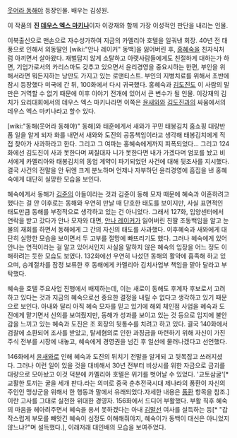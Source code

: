 [[웃어라 동해야]] 등장인물. 배우는 김성원.

이 작품의 '''진 [[데우스 엑스 마키나]]'''이자 이강재와 함께 가장 이성적인 판단을 내리는 인물.

이북출신으로 맨손으로 자수성가하여 지금의 카멜리아 호텔을 일궈낸 회장. 40년 전 태풍으로 인해서 외동딸인 [wiki:"안나 레이커" 동백]을 잃어버린 후, [[홍혜숙]]을 친자식처럼 아끼면서 살아왔다. 재벌답지 않게 소탈하고 아랫사람들에게도 친절하게 대하는가 하면, 기업가로서의 카리스마도 갖추고 있으면서 윤리경영을 중요시하는 한편, 부인을 위해서라면 뭐든지하는 낭만도 가지고 있는 로맨티스트. 부인의 지병치료를 위해서 초반에 잠시 등장했다 미국에 간 뒤, 100화에서 다시 귀국했다. 홍혜숙과 [[김도진]]도 이 사람의 말만은 거역할 수 없기 때문에 이후 이야기 전개에 있어서 큰 변수가 될 인물. 이강재의 김치가 요리대회에서의 데우스 엑스 마키나라면 이쪽은 [[윤새와]]와 [[김도진]]과의 싸움에서의 데우스 엑스 마키나라고 할수 있다.

[wiki:"동해(웃어라 동해야)" 동해]와 태훈에게서 새와가 꾸민 태봉김치 홈쇼핑 대량반품 일을 알게 되자 화를 내면서 새와와 도진의 공동책임이라고 생각해 태봉김치에게 직접 찾아가 사과하라고 한다. 그리고 그 여파는 홍혜숙에게까지 피폭되었다... 그리고 124화에선 김도진이 사과 못한다며 찌질대자 니가 못한다면 내가 가겠다며 엄포를 놨고 비서에게 카멜리아와 태봉김치의 동업 계약이 파기되었던 사건에 대해 뒷조사를 지시했다. 결국 사건의 전말을 안 뒤엔 크게 분노하며 언제나 자부하던 윤리경영에 흠집을 낸 홍혜숙에게 대단히 실망한 모습을 보인다.

혜숙에게서 동해가 [[김준]]의 아들이라는 것과 김준이 동해 모자 때문에 혜숙과 이혼하려고 했다는 걸 안 이후로는 동해와 우연히 만날 때 단호한 태도를 보이지만, 사실 표면적인 태도만큼 동해를 부정적으로 생각하고 있는 건 아니었다. 그래서 127화, 입양센터에서 연락을 받고 갔다가 안나 모자와 대면, [[안나 레이커]]가 잃어버린 친딸 조동백임을 알고 눈물의 재회를 하면서 동해에게 그 간의 자신의 태도를 사과했다. 이후혜숙과 새와에게 대단히 실망한 모습을 보이면서 두 고부를 절망에 빠뜨리기도 했다. 그러나 혜숙에게 있어 안나는 연적이라는 걸 알고 있어서인지 사실을 말하지 않은 혜숙의 입장을 어느 정도 이해하려는 듯한 모습도 보였다. 132화에선 우연히 나섰던 동해의 활약에 흡족해 하고 있으며, 승계절차를 잠정 보류한 후 동해에게 카멜리아 김치사업부 책임을 맡아 달라고 부탁했다.

혜숙을 호텔 주요사업 진행에서 배제하는데, 이는 새로이 동해도 후계자 후보로서 고려하고 있다는 것과 지금의 혜숙으로선 중요한 결정을 내릴 수 없다고 생각하고 있기 때문으로 보인다. 아내와 달리 아직 혜숙 모자를 믿고 있기에 해외 체인점 사업을 혜숙과 도진에게 맡기면서 신의를 보여줬지만, 동해가 성과를 보이고 있는 것 등으로 입지에 불안감을 느끼고 있는 혜숙과 도진은 조 회장의 뒷통수를 치려고 하고 있다. 결국 140화에서 검찰에 소환되어 조사를 받았고, 탈세혐의로 인한 과징금을 마련하기 위해 자신이 가진 주식 전부를 시장에 내놓고, 혜숙에게 경영권을 넘긴 후 일선에 물러나겠다고 선언했다.

146화에서 [[윤새와]]로 인해 혜숙과 도진의 뒤치기 전말을 알게되 고 뒷목잡고 쓰러지셨다. 그러나 이런 일이 있을 것을 대비해서 30년 전부터 비상시를 위한 자금으로 금괴를 대량으로 모아놨고 이것 덕분에 카멜리아 호텔은 위기를 벗어날 수 있었다. '교토삼굴'[* 교활한 토끼는 굴을 세개 판다.라는 의미로 중국 춘추전국시대 제나라의 풍환이 자신의 주인인 맹상군을 위해서 한 행동과 말에서 유래되었다.자세한 내용은 [[풍환]] 항목을 참조.]이란 고사를 그대로 실천한 위대한 경영자. 156화에서 드디어 부활했다. 부활 직후 혜숙의 마음을 헤아려주면서 혜숙을 용서 못하겠다는 아내 [[김말선]] 여사를 설득하는 등[* "갑작스럽게 부모를 빼앗긴 혜숙이 심정도 이해해줘야지, 혜숙이가 동백이 대신은 아니었지 않느냐?"며 설득했다.], 이래저래 대인배의 모습을 보여주었다. 
